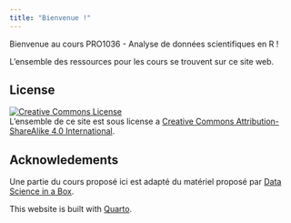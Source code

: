 ```yaml
---
title: "Bienvenue !"
---
```


Bienvenue au cours PRO1036 - Analyse de données scientifiques en R !

L'ensemble des ressources pour les cours se trouvent sur ce site web.

## License

<a rel="license" href="https://creativecommons.org/licenses/by-sa/4.0/"><img src="https://licensebuttons.net/l/by-sa/4.0/88x31.png" alt="Creative Commons License" style="border-width:0"/></a><br />L'ensemble de ce site est sous license a <a rel="license" href="https://creativecommons.org/licenses/by-sa/4.0/">Creative Commons Attribution-ShareAlike 4.0 International</a>.


## Acknowledements {.unnumbered}

Une partie du cours proposé ici est adapté du matériel proposé par [Data Science in a Box](https://datasciencebox.org/).


This website is built with [Quarto](https://quarto.org).